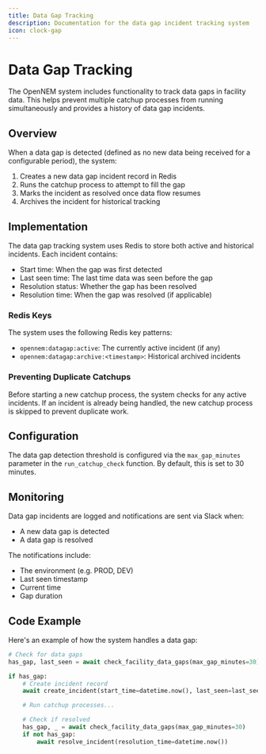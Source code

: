 ```yaml
---
title: Data Gap Tracking
description: Documentation for the data gap incident tracking system
icon: clock-gap
---
```


# Data Gap Tracking

The OpenNEM system includes functionality to track data gaps in facility data. This helps prevent multiple catchup processes from running simultaneously and provides a history of data gap incidents.

## Overview

When a data gap is detected (defined as no new data being received for a configurable period), the system:

1. Creates a new data gap incident record in Redis
2. Runs the catchup process to attempt to fill the gap
3. Marks the incident as resolved once data flow resumes
4. Archives the incident for historical tracking

## Implementation

The data gap tracking system uses Redis to store both active and historical incidents. Each incident contains:

- Start time: When the gap was first detected
- Last seen time: The last time data was seen before the gap
- Resolution status: Whether the gap has been resolved
- Resolution time: When the gap was resolved (if applicable)

### Redis Keys

The system uses the following Redis key patterns:

- `opennem:datagap:active`: The currently active incident (if any)
- `opennem:datagap:archive:<timestamp>`: Historical archived incidents

### Preventing Duplicate Catchups

Before starting a new catchup process, the system checks for any active incidents. If an incident is already being handled, the new catchup process is skipped to prevent duplicate work.

## Configuration

The data gap detection threshold is configured via the `max_gap_minutes` parameter in the `run_catchup_check` function. By default, this is set to 30 minutes.

## Monitoring

Data gap incidents are logged and notifications are sent via Slack when:

- A new data gap is detected
- A data gap is resolved

The notifications include:
- The environment (e.g. PROD, DEV)
- Last seen timestamp
- Current time
- Gap duration

## Code Example

Here's an example of how the system handles a data gap:

```python
# Check for data gaps
has_gap, last_seen = await check_facility_data_gaps(max_gap_minutes=30)

if has_gap:
    # Create incident record
    await create_incident(start_time=datetime.now(), last_seen=last_seen)

    # Run catchup processes...

    # Check if resolved
    has_gap, _ = await check_facility_data_gaps(max_gap_minutes=30)
    if not has_gap:
        await resolve_incident(resolution_time=datetime.now())
```
